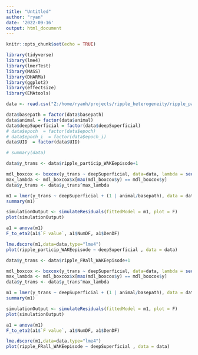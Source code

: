 ```yaml
---
title: "Untitled"
author: "ryan"
date: '2022-09-16'
output: html_document
---
```


```r
knitr::opts_chunk$set(echo = TRUE)
```

```r
library(tidyverse)
library(lme4)
library(lmerTest)
library(MASS)
library(DHARMa)
library(ggplot2)
library(effectsize)
library(EMAtools)
```

```r
data <- read.csv("Z:/home/ryanh/projects/ripple_heterogeneity/ripple_participation_91622.csv")

data$basepath = factor(data$basepath)
data$animal = factor(data$animal)
data$deepSuperficial = factor(data$deepSuperficial)
# data$epoch  = factor(data$epoch)
# data$epoch_i  = factor(data$epoch_i)
data$UID  = factor(data$UID)

# summary(data)
```

```r

data$y_trans <- data$ripple_particip_WAKEepisode+1

mdl_boxcox <- boxcox(y_trans ~ deepSuperficial, data=data, lambda = seq(-5, 10, length = 100))
max_lambda <- mdl_boxcox$x[max(mdl_boxcox$y) == mdl_boxcox$y]
data$y_trans <- data$y_trans^max_lambda

m1 = lmer(y_trans ~ deepSuperficial + (1 | animal/basepath), data = data, REML=FALSE)
summary(m1)

simulationOutput <- simulateResiduals(fittedModel = m1, plot = F)
plot(simulationOutput)

a1 = anova(m1)
F_to_eta2(a1$`F value`, a1$NumDF, a1$DenDF)

lme.dscore(m1,data=data,type="lme4")
plot(ripple_particip_WAKEepisode ~ deepSuperficial , data = data)

```

```r
data$y_trans <- data$ripple_FRall_WAKEepisode+1

mdl_boxcox <- boxcox(y_trans ~ deepSuperficial, data=data, lambda = seq(-5, 10, length = 100))
max_lambda <- mdl_boxcox$x[max(mdl_boxcox$y) == mdl_boxcox$y]
data$y_trans <- data$y_trans^max_lambda

m1 = lmer(y_trans ~ deepSuperficial + (1 | animal/basepath), data = data, REML=FALSE)
summary(m1)

simulationOutput <- simulateResiduals(fittedModel = m1, plot = F)
plot(simulationOutput)

a1 = anova(m1)
F_to_eta2(a1$`F value`, a1$NumDF, a1$DenDF)

lme.dscore(m1,data=data,type="lme4")
plot(ripple_FRall_WAKEepisode ~ deepSuperficial , data = data)
```

```r

```

```r

```

```r

```

```r

```

```r

```